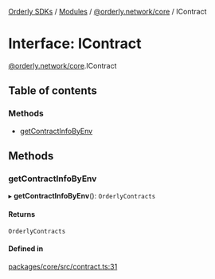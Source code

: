 [Orderly SDKs](./../README) / [Modules](./../modules) / [@orderly.network/core](./../modules/orderly_network_core) / IContract

# Interface: IContract

[@orderly.network/core](./../modules/orderly_network_core).IContract

## Table of contents

### Methods

- [getContractInfoByEnv](./orderly_network_core.IContract#getcontractinfobyenv)

## Methods

### getContractInfoByEnv

▸ **getContractInfoByEnv**(): `OrderlyContracts`

#### Returns

`OrderlyContracts`

#### Defined in

[packages/core/src/contract.ts:31](./https://gitlab.com/orderlynetwork/orderly-fe/orderly-web/-/blob/3f38d838/packages/core/src/contract.ts#L31)
